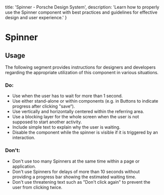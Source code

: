 
  title: 'Spinner - Porsche Design System',
  description: 'Learn how to properly use the Spinner component with best practices and guidelines for effective design and user experience.'
}

# Spinner <ComponentStatus tagName="p-spinner"></ComponentStatus>

<TableOfContents headings={[]} />

## Usage

The following segment provides instructions for designers and developers regarding the appropriate utilization of this
component in various situations.

### Do:

- Use when the user has to wait for more than 1 second.
- Use either stand-alone or within components (e.g. in Buttons to indicate progress after clicking "save“).
- Use vertically and horizontally centered within the referring area.
- Use a blocking layer for the whole screen when the user is not supposed to start another activity.
- Include simple text to explain why the user is waiting.
- Disable the component while the spinner is visible if it is triggered by an interaction.

### Don't:

- Don't use too many Spinners at the same time within a page or application.
- Don't use Spinners for delays of more than 10 seconds without providing a progress bar showing the estimated waiting
time.
- Don't use threatening text such as "Don't click again" to prevent the user from clicking twice.
